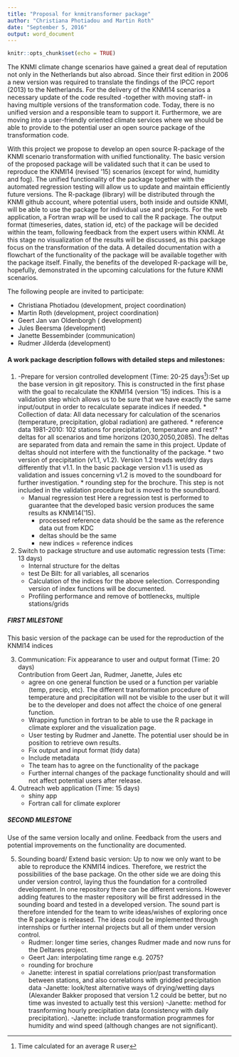 ```yaml
---
title: "Proposal for knmitransformer package"
author: "Christiana Photiadou and Martin Roth"
date: "September 5, 2016"
output: word_document
---
```


```r
knitr::opts_chunk$set(echo = TRUE)
```


The KNMI climate change scenarios have gained a great deal of reputation not only in the Netherlands but also abroad. 
Since their first edition in 2006 a new version was required to translate the findings of the IPCC report (2013) to the Netherlands. 
For the delivery of the KNMI14 scenarios a necessary update of the code resulted -together with moving staff- in having multiple versions of the transformation code. 
Today, there is no unified version and a responsible team to support it. 
Furthermore, we are moving into a user-friendly oriented climate services where we should be able to provide to the potential user an open source package of the transformation code. 

With this project we propose to develop an open source R-package of the KNMI scenario transformation with unified functionality.
The basic version of the proposed package will be validated such that it can be used to reproduce the KNMI14 (revised ‘15) scenarios (except for wind, humidity and fog).
The unified functionality of the package together with the automated regression testing will allow us to update and maintain efficiently future versions.
The R-package (library) will be distributed through the KNMI github account, where potential users, both inside and outside KNMI, will be able to use the package for individual use and projects.
For the web application, a Fortran wrap will be used to call the R package.
The output format (timeseries, dates, station id, etc) of the package will be decided within the team, following feedback from the expert users within KNMI.
At this stage no visualization of the results will be discussed, as this package focus on the transformation of the data.
A detailed documentation with a flowchart of the functionality of the package will be available together with the package itself. 
Finally, the benefits of the developed R-package will be, hopefully, demonstrated in the upcoming calculations for the future KNMI scenarios. 

The following people are invited to participate:

- Christiana Photiadou (development, project coordination)
- Martin Roth (development, project coordination)
- Geert Jan van Oldenborgh ( development)
- Jules Beersma (development)
- Janette Bessembinder (communication)
- Rudmer Jilderda (development)


#### A work package description follows with detailed steps and milestones:

1.  -Prepare for version controlled development (Time: 20-25 days[^1]):Set up the base version in git repository. This is constructed in the first phase with the goal to recalculate the KNMI14 (version ‘15) indices. This is a validation step which allows us to be sure that we have exactly the same input/output in order to recalculate separate indices if needed.
        * Collection of data: All data necessary for calculation of the scenarios (temperature, precipitation, global radiation) are gathered. 
        * reference data 1981-2010: 102 stations for precipitation, temperature and rest?
        * deltas for all scenarios and time horizons (2030,2050,2085). The deltas are separated from data and remain the same in this project. Update of deltas should not interfere with the functionality of the package.
        * two version of precipitation (v1.1, v1.2). Version 1.2 treads wet/dry days differently that v1.1. In the basic package version v1.1 is used as validation and issues concerning v1.2 is moved to the soundboard for further investigation.
        * rounding step for the brochure. This step is not included in the validation procedure but is moved to the soundboard.
    - Manual regression test
    Here a regression test is performed to guarantee that the developed basic version  produces the same results as KNMI14(‘15). 
        * processed reference data should be the same as the reference data out from KDC
        * deltas should be the same
        * new indices = reference indices

2. Switch to package structure and use automatic regression tests (Time: 13 days)
    - Internal structure for the deltas 
    - test De Bilt: for all variables, all scenarios
    - Calculation of the indices for the above selection. Corresponding version of index functions will be documented.
    - Profiling performance and remove of bottlenecks, multiple stations/grids 

##### FIRST MILESTONE
This basic version of the package can be used for the reproduction of the KNMI14 indices

3. Communication: Fix appearance to user and output format (Time: 20 days)  
Contribution from Geert Jan, Rudmer, Janette, Jules etc
    - agree on one general function be used or a function per variable (temp, precip, etc).  The different transformation procedure of temperature and precipitation will not be visible to the user but it will be to the developer and does not affect the choice of one general function.
    - Wrapping function in fortran to be able to use the R package in climate explorer and the visualization page. 
    - User testing by Rudmer and Janette. The potential user should be in position to retrieve own results.
    - Fix output and input format (tidy data) 
    - Include metadata
    - The team has to agree on the functionality of the package
    - Further internal changes of the package functionality should and will not affect potential users after release. 

4. Outreach web application (Time: 15 days)
    - shiny app 
    - Fortran call for climate explorer


##### SECOND MILESTONE
Use of the same version locally and online. Feedback from the users and potential improvements on the functionality are documented. 


5. Sounding board/ Extend basic version: Up to now we only want to be able to reproduce the KNMI14 indices. Therefore, we restrict the possibilities of the base package. On the other side we are doing this under version control, laying thus the foundation for a controlled development. In one repository there can be different versions. However adding features to the master repository will be first addressed in the sounding board and tested in a developed version. The sound part is therefore intended for the team to write ideas/wishes of exploring once the R package is released. The ideas could be implemented through internships or further internal projects but all of them under version control. 
    - Rudmer: longer time series, changes Rudmer made and now runs for the Deltares project.
    - Geert Jan: interpolating time range e.g. 2075?
    - rounding for brochure
    - Janette: interest in spatial correlations prior/past transformation between stations, and also correlations with gridded precipitation data
    -Janette: look/test alternative ways of drying/wetting days (Alexander Bakker proposed that version 1.2 could be better, but no time was invested to actually test this version)
    -Janette: method for trasnforming hourly precipitation data (consistency with daily precipitation).
    -Janette: include transformation programmes for humidity and wind speed (although changes are not significant).


[^1]:
Time calculated for an average R user